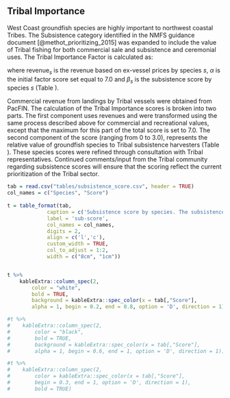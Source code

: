 
## Tribal Importance

West Coast groundfish species are highly important to northwest coastal Tribes. The Subsistence category identified in the NMFS guidance document [@methot_prioritizing_2015] was expanded to include the value of Tribal fishing for both commercial sale and subsistence and ceremonial uses. The Tribal Importance Factor is calculated as:
  
\begin{equation}
t_{s} = \frac{\alpha}{\text{max}(\text{revenue}_{s})} \text{revenue}_{s}^{0.18} + \beta_s    
\end{equation}
  
where $\text{revenue}_s$ is the revenue based on ex-vessel prices by species $s$, $\alpha$ is the initial factor score set equal to 7.0 and $\beta_s$ is the subsistence score by species $s$ (Table \ref{tab:sub-score}).
  
Commercial revenue from landings by Tribal vessels were obtained from PacFIN. The calculation of the Tribal Importance scores is broken into two parts.  The first component uses revenues and were transformed using the same process described above for commercial and recreational values, except that the maximum for this part of the total score is set to 7.0. The second component of the score (ranging from 0 to 3.0), represents the relative value of groundfish species to Tribal subsistence harvesters (Table \ref{tab:sub-score}).  These species scores were refined through consultation with Tribal representatives.  Continued comments/input from the Tribal community regarding subsistence scores will ensure that the scoring reflect the current prioritization of the Tribal sector. 
  
```r

tab = read.csv("tables/subsistence_score.csv", header = TRUE) 
col_names = c("Species", "Score")
  
t = table_format(tab, 
             caption = c('Subsistence score by species. The subsistence score is colored reflecting low to high scores ranging between blue to green, respectively.'),
             label = 'sub-score',
             col_names = col_names,
             digits = 2,
             align = c('l','c'),
             custom_width = TRUE,
             col_to_adjust = 1:2,
             width = c("8cm", "1cm"))


t %>%
    kableExtra::column_spec(2, 
        color = "white", 
        bold = TRUE,
        background = kableExtra::spec_color(x = tab[,"Score"], 
        alpha = 1, begin = 0.2, end = 0.8, option = 'D', direction = 1))

#t %>%
#    kableExtra::column_spec(2, 
#        color = "black", 
#        bold = TRUE,
#        background = kableExtra::spec_color(x = tab[,"Score"], 
#        alpha = 1, begin = 0.6, end = 1, option = 'D', direction = 1))

#t %>%
#    kableExtra::column_spec(2, 
#        color = kableExtra::spec_color(x = tab[,"Score"], 
#        begin = 0.3, end = 1, option = 'D', direction = 1),
#        bold = TRUE)
  
```

